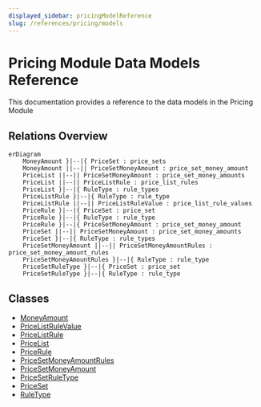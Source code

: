 ```yaml
---
displayed_sidebar: pricingModelReference
slug: /references/pricing/models
---
```



# Pricing Module Data Models Reference

This documentation provides a reference to the data models in the Pricing Module

## Relations Overview

```mermaid
erDiagram
	MoneyAmount }|--|{ PriceSet : price_sets
	MoneyAmount ||--|| PriceSetMoneyAmount : price_set_money_amount
	PriceList ||--|| PriceSetMoneyAmount : price_set_money_amounts
	PriceList ||--|| PriceListRule : price_list_rules
	PriceList }|--|{ RuleType : rule_types
	PriceListRule }|--|{ RuleType : rule_type
	PriceListRule ||--|| PriceListRuleValue : price_list_rule_values
	PriceRule }|--|{ PriceSet : price_set
	PriceRule }|--|{ RuleType : rule_type
	PriceRule }|--|{ PriceSetMoneyAmount : price_set_money_amount
	PriceSet ||--|| PriceSetMoneyAmount : price_set_money_amounts
	PriceSet }|--|{ RuleType : rule_types
	PriceSetMoneyAmount ||--|| PriceSetMoneyAmountRules : price_set_money_amount_rules
	PriceSetMoneyAmountRules }|--|{ RuleType : rule_type
	PriceSetRuleType }|--|{ PriceSet : price_set
	PriceSetRuleType }|--|{ RuleType : rule_type

```

## Classes

- [MoneyAmount](../pricing_models/classes/pricing_models.MoneyAmount.mdx)
- [PriceListRuleValue](../pricing_models/classes/pricing_models.PriceListRuleValue.mdx)
- [PriceListRule](../pricing_models/classes/pricing_models.PriceListRule.mdx)
- [PriceList](../pricing_models/classes/pricing_models.PriceList.mdx)
- [PriceRule](../pricing_models/classes/pricing_models.PriceRule.mdx)
- [PriceSetMoneyAmountRules](../pricing_models/classes/pricing_models.PriceSetMoneyAmountRules.mdx)
- [PriceSetMoneyAmount](../pricing_models/classes/pricing_models.PriceSetMoneyAmount.mdx)
- [PriceSetRuleType](../pricing_models/classes/pricing_models.PriceSetRuleType.mdx)
- [PriceSet](../pricing_models/classes/pricing_models.PriceSet.mdx)
- [RuleType](../pricing_models/classes/pricing_models.RuleType.mdx)
